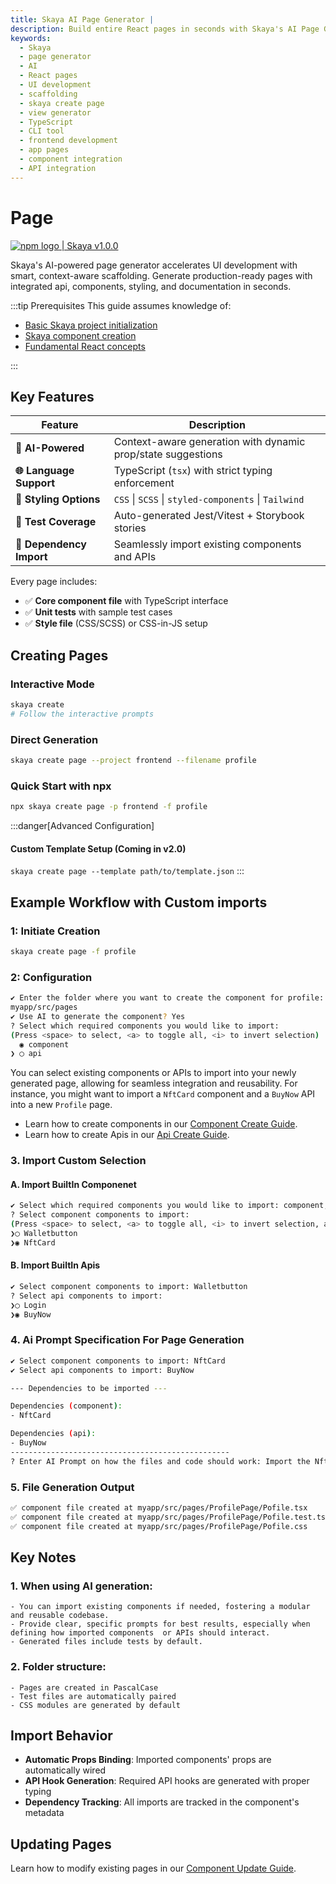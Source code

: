 ```yaml
---
title: Skaya AI Page Generator |
description: Build entire React pages in seconds with Skaya's AI Page Generator. Learn to use the `skaya create page` command to scaffold pages by integrating existing components and APIs with a simple prompt.
keywords:
  - Skaya
  - page generator
  - AI
  - React pages
  - UI development
  - scaffolding
  - skaya create page
  - view generator
  - TypeScript
  - CLI tool
  - frontend development
  - app pages
  - component integration
  - API integration
---
```


# Page
<div
  style={{
    display: "flex",
    alignItems: "center",
    borderRadius: "4px",
    height: "20px",
    border: "2px solid red",
    padding: "1rem",
  }}
>
  <a
    href="https://www.npmjs.com/package/skaya"
    target="_blank"
    style={{
      display: "flex",
      alignItems: "center",
      gap: "0.5rem",
      color: "#cb3837",
      textDecoration: "none",
      fontWeight: "bold"
    }}
  >
    <img
      src="/logo/npm-logo-red.png"
      alt="npm logo"
      style={{ height: "12px" }}
    />
    <span>| Skaya v1.0.0</span>
  </a>
</div>

Skaya's AI-powered page generator accelerates UI development with smart, context-aware scaffolding. Generate production-ready pages with integrated api, components, styling, and documentation in seconds. 

:::tip Prerequisites
This guide assumes knowledge of:
- [Basic Skaya project initialization](/guide/Cli-sdk/Init/Skayajs)
- [Skaya component creation](/guide/Cli-sdk/Create/Component)
- [Fundamental React concepts](https://react.dev/learn)

:::

## Key Features

| Feature                | Description                                                                 |
|------------------------|-----------------------------------------------------------------------------|
| **🤖 AI-Powered**      | Context-aware generation with dynamic prop/state suggestions                |
| **🌐 Language Support**| TypeScript (`tsx`) with strict typing enforcement                           |
| **🎨 Styling Options** | `CSS` \| `SCSS` \| `styled-components` \| `Tailwind`                       |
| **🧪 Test Coverage**   | Auto-generated Jest/Vitest + Storybook stories                              |
| **🔄 Dependency Import**| Seamlessly import existing components and APIs                              |


Every page includes:
- ✅ **Core component file** with TypeScript interface
- ✅ **Unit tests** with sample test cases
- ✅ **Style file** (CSS/SCSS) or CSS-in-JS setup

## Creating Pages

### Interactive Mode
```bash
skaya create
# Follow the interactive prompts
```

### Direct Generation
```bash
skaya create page --project frontend --filename profile
```

### Quick Start with npx
```bash
npx skaya create page -p frontend -f profile
```

:::danger[Advanced Configuration]
#### Custom Template Setup (Coming in v2.0)
`skaya create page --template path/to/template.json`
:::


## Example Workflow with Custom imports

### 1: Initiate Creation
```bash
skaya create page -f profile
```

### 2: Configuration

```bash
✔ Enter the folder where you want to create the component for profile:
myapp/src/pages
✔ Use AI to generate the component? Yes
? Select which required components you would like to import: 
(Press <space> to select, <a> to toggle all, <i> to invert selection)
  ◉ component
❯ ◯ api
```

You can select existing components or APIs to import into your newly generated page, allowing for seamless integration and reusability. For instance, you might want to import a `NftCard` component and a `BuyNow` API into a new `Profile` page.

- Learn how to create components in our [Component Create Guide](/guide/Cli-sdk/Create/Component).
- Learn how to create Apis in our [Api Create Guide](/guide/Cli-sdk/Create/Api).

### 3. Import Custom Selection

#### A. Import BuiltIn Componenet

```bash
✔ Select which required components you would like to import: component, api
? Select component components to import:
(Press <space> to select, <a> to toggle all, <i> to invert selection, and <enter> to proceed)
❯◯ Walletbutton
❯◉ NftCard
```
#### B. Import BuiltIn Apis


```bash
✔ Select component components to import: Walletbutton
? Select api components to import:
❯◯ Login
❯◉ BuyNow
```

### 4. Ai Prompt Specification For Page Generation

```bash
✔ Select component components to import: NftCard
✔ Select api components to import: BuyNow

--- Dependencies to be imported ---

Dependencies (component):
- NftCard

Dependencies (api):
- BuyNow
-------------------------------------------------
? Enter AI Prompt on how the files and code should work: Import the Nftcard and use BuyNow api to create a pofile page
```

### 5. File Generation Output

```bash
✅ component file created at myapp/src/pages/ProfilePage/Pofile.tsx
✅ component file created at myapp/src/pages/ProfilePage/Pofile.test.tsx
✅ component file created at myapp/src/pages/ProfilePage/Pofile.css
```

## Key Notes
### 1. When using AI generation:
    - You can import existing components if needed, fostering a modular and reusable codebase.
    - Provide clear, specific prompts for best results, especially when defining how imported components  or APIs should interact.
    - Generated files include tests by default.

### 2. Folder structure:
    - Pages are created in PascalCase
    - Test files are automatically paired
    - CSS modules are generated by default


## Import Behavior
- **Automatic Props Binding**: Imported components' props are automatically wired
- **API Hook Generation**: Required API hooks are generated with proper typing
- **Dependency Tracking**: All imports are tracked in the component's metadata



## Updating Pages
Learn how to modify existing pages in our [Component Update Guide](/guide/Cli-sdk/Update/Page).